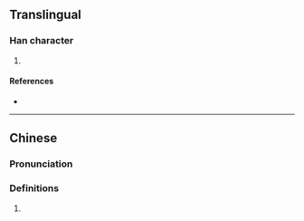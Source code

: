 {{character info/new}}
==Translingual==

===Han character===
{{Han char|rn=75|rad=木|as=15|sn=19|four=42986|canj=DHLC|ids=⿰木質}}

# {{defn|Han|sort=木15}}

====References====
* {{Han ref|kx=0559.300|dkj=15788|dj=0949.050|hdz=21314.100|uh=6ACD|ud=27341|bh=F257|bd=62039}}

----

==Chinese==
{{zh-forms}}

===Pronunciation===
{{zh-pron
|m=zhì
|c=zat1
|mc=y
|oc=y
}}

===Definitions===
{{zh-hanzi}}

# {{defn|lang=zh}}